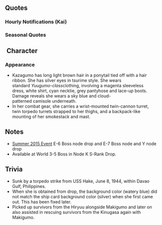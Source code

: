 {{ShipPageHeader}}

==Quotes==
{{ShipQuotes
|Introduction = 夕雲型駆逐艦、三番艦の風雲よ。そっか、貴方が提督なんだ。了解です。ご命令、どうぞ！
|Introduction/En = Third ship of the Yuugumo class destroyers, Kazagumo. So you're the admiral. Roger. Well then, your orders!

|Introduction/Kai Ni = 改夕雲型駆逐艦、風雲よ。提督、どうしたの？元気ないじゃない。大丈夫、風雲がいるから、一緒にいこっ！
|Introduction/Kai Ni/En = I'm the remodelled Yuugumo-class destroyer, Kazagumo. Admiral, what's wrong? You're not looking very well, are you? It'll be fine, I'll be right here, so let's head out together, alright?

|Library = 艦隊型駆逐艦、夕雲型駆逐艦の三番艦、風雲よ、よろしく。<br>あのミッドウェーからソロモンまで、主戦場を駆けたのよ。<br>運命の日の夜、燃える空母を見上げたの。龍の最期、忘れない。
|Library/En = Fleet type destroyer, Yuugumo class, Kazagumo. Regards.<br>From Midway to Solomon, I advanced around the main battlefields. On that fateful night, I looked upon the burning aircraft carrier. I'll never forget the dragon's last moments.<br>|Library/Note = She rescued survivors from the carriers at Midway.

|Secretary 1 = 提督、私…呼んだ?
|Secretary 1/En = Admiral, you... called me?

|Secretary 2 = 風雲です。「ふううん」じゃないですよ。わかってます? なら、いいけど。
|Secretary 2/En = I'm Kazagumo. Not "Fuu'un". Understand? Then, it's fine.
|Secretary 2/Note = Fuu'un is another way of reading the kanji.

|Secretary 2/Kai Ni = 風雲ですから！「ふううん」とか何？絶対わざと間違えてるよねぇ？うぅん… 違うの？嘘だ、もぉっ！
|Secretary 2/Kai Ni/En = I said it's "Kazagumo", what's with this "Fuu'un"? I'm sure you're getting it wrong on purpose. Hmm, you're not? Liar. Jeez!

|Secretary 3 = 何ですか、提督。過剰な整備は、私必要ありません。えっ、違うって? はい?
|Secretary 3/En = What is it, Admiral? I don't need extra outfitting. Eh, that's not it? Eh?
|Secretary 3/Note = The 'hai?' in this case isn't being used as an acknowledgement like it's normal usage, it's being used to express her confusion.

|Secretary 3/Kai Ni = 何ですか、提督。過剰な整備は、私必要ありません。えっ、違うって? はい?
|Secretary 3/Kai Ni/En = What is it, Admiral? I don't need extra outfitting. Eh, that's not it? Eh?
|Secretary 3/Kai Ni/Note = The 'hai?' in this case isn't being used as an acknowledgement like it's normal usage, it's being used to express her confusion.

|Idle = あれっ？私の次の任務は・・・？あれれ、あんなに忙しかったのに・・・提督、私は・・・あぁ・・・いいの？たまにはゆっくり？そ、そぅ・・・
|Idle/En = Hey? What is my next mission...? Huh, even though you're that busy... Admiral, I... Ahh... It is okay? Take it easy once in a while? Okay...

|Secretary Married = どうしたの。しっかりしてよ。貴方が元気じゃないと、私も本気が出せないわ。そうそう、その顔がいいな。その感じが好きよ。
|Secretary Married/En = What is it? Get it together. If you're not well, I won't be able to do my best either.

|Wedding = 何? 提督、こんなところに呼び出して、何か新しい任務でもあるの? えっ…新任務…って、これ…はめるの…えっ…私?
|Wedding/En = What? Calling me to a place like this, Admiral, do you have a new task or something? Eh...! The new task is... meaning, this... put it on... eh...! Me?

|Looking At Scores = 何？ 情報を見るの？
|Looking At Scores/En = What? Looking at the intel?

|Joining A Fleet = 夕雲型駆逐艦、風雲、出るわ。いい? 艦隊出撃！
|Joining A Fleet/En = Yuugumo-class destroyer, Kazagumo, setting out. Ok? Fleet, sortie!

|Joining A Fleet/Kai Ni = 十戦隊、改夕雲型、風雲、出るわ。艦隊、出撃！ついてきて！
|Joining A Fleet/Kai Ni/En = 10th Squadron, remodelled Yuugumo-class, Kazagumo, heading out! Fleet sortie! Follow me!

|Equipment 1 = いいじゃない！ 好きよ。
|Equipment 1/En = How nice! I like it.

|Equipment 2 = 何？ 魚雷？ 誘爆しないのがいいなぁ。
|Equipment 2/En = What? Torpedoes? It would be nice if they didn't blow up.
|Equipment 2/Note = Reference to being sunk by torpedoes.

|Equipment 3 = まぁ・・・行けるかな！
|Equipment 3/En = Hmm... This might be good!

|Supply = 提督、補給ありがとう。また出るわ。
|Supply/En = Thanks for the supplies, Admiral. I'll head out again.

|Docking Minor = ちょーっと汚れちゃった。
|Docking Minor/En = I got a bit dirty.

|Docking Major = あー、もう。こんなんじゃ戦えない！ 少しお風呂に入るから、覗かないでね！
|Docking Major/En = Ahh, geez. I can't fight like this! I'm going to hop in the bath for a bit, so don't peek!

|Construction = 提督、新しい船が来たみたい。うん！
|Construction/En = Admiral, a new ship has come. Yeah!

|Returning From Sortie = 提督、艦隊戻りました。みんな、お疲れ様。
|Returning From Sortie/En = Admiral, the fleet has returned. Good work, everyone.

|Starting A Sortie = 第10駆逐隊出撃！ 旗艦この風雲が預かります、続いて！
|Starting A Sortie/En = 10th DesDiv, sortie! This Kazagumo will take the role of the flagship. Advance!

|Starting A Sortie/Kai Ni = 第10駆逐隊、旗艦この風雲が預かります！抜錨よ！みんな、続いて！
|Starting A Sortie/Kai Ni/En = I'll be acting as the 10th Destroyer Division's flagship. We're weighing anchor. Everyone, follow me!

|Battle Start = みいつけた！ 艦隊、合戦用意、やるわよ。いい？
|Battle Start/En = I found you! Fleet, prepare for battle, let's do this. Okay?

|Attack = 右舷敵艦に指向、撃ち方始め！
|Attack/En = Aim towards the enemy on the starboard side. Begin firing!

|Attack/Kai Ni = 風雲が見せてあげるから。砲を左舷敵艦に指向、撃ち方始め！てぇっ！
|Attack/Kai Ni/En = I'll have to show you what I'm made of. Target the guns at the enemy ships to port. Battle stations! Fire!

|Night Battle = 夜…か。飛龍さん…。 全艦突撃！ 夜戦で敵を殲滅します！
|Night Battle/En = Night... huh. Hiryuu-san... All ships, sortie! We'll annihilate the enemy in the night battle!

|Night Battle/Kai Ni = 月…か。飛龍さん…。ううん、大丈夫。 全艦突撃！ 本夜戦で敵を殲滅します！
|Night Battle/Kai Ni/En = The moon... huh. Hiryuu-san... No, I'm fine. All ships, charge. We'll crush the enemy in this night battle!

|Night Attack = やるじゃない、お返しよ！てーー！
|Night Attack/En = Not bad, I'm returning it! There!

|MVP = えっ、私…この風雲の戦果が…そう…まあ、悪い気分じゃ…ない…かな！
|MVP/En = Eh, I... this Kazagumo's battle results... Well, it doesn't... feel bad... I guess!

|Minor Damage 1 = やだっ、当ててくるじゃない！
|Minor Damage 1/En = Noo, they're hitting!

|Minor Damage 2 = も～う。痛いじゃない！ でも、こんなの！
|Minor Damage 2/En = Mo~u. It hurts! But this won't...!

|Major Damage = えーっ。やられた。やだ～、誘爆しないで！
|Major Damage/En = Ehh. They got me. No~, don't explode!

|Sunk = ま…まだ、進むんだから。私…まだ、行くんだから。まだ…、まだ…。
|Sunk/En = N... Not yet, I'm going to go ahead. I'm... still, going. Still... still...
}}

===Hourly Notifications (Kai)===
{{Template:Shiphourly
| 00JP = 今日は、この風雲が時報任務を担当するわ！……なぁに、その顔？まさか不満なのぉ！？
| 00EN =I, Kazagumo will be in charge for today's hourly notification duty! ...What's with that face? Are you saying that you have a problem with it!? 
| 00Note = 
| 01JP = あー、そぅお？なら、いいけど……。提督！今、ちょうどマルヒトマルマルよ！
| 01EN =Ah, really? Then it's okay... Admiral! It's now precisely 0100! 
| 01Note = 
| 02JP = マルフタマルマルです。ふむ、こんなとこね♪問題ないでしょう？
| 02EN =It's 0200. Hmm... And that's that♪ It's not a problem right? 
| 02Note = 
| 03JP = マルサンマルマルよ、提督。何？姉さんの話？夕雲姉さんの……？何！？好きなの！？
| 03EN =It's 0300, admiral. What? Something about my sister? Yuugumo...? What, You like her!? 
| 03Note = 
| 04JP = 提督、マルヨンマルマルよ。違うんだ……ならいいけど。えっ、まさか、巻雲姉のほう？
| 04EN =Admiral, it's 0400. Not her? Okay then... Eh, is it about my other sister, Makigumo? 
| 04Note = 
| 05JP = マルゴオマルマルよ。あー、そう？それも違うんだ。まぁ、いいけど……。じゃあ、何が聞きたいの？
| 05EN =It is 0500. Oh really? It's not her either. Okay then... Then who are you referring to? 
| 05Note = 
| 06JP = 提督とよくわかんない話してたら、朝になっちゃったわ。マルロク……マルマルよ。
| 06EN =Your story makes no sense that i forgot it's already morning, admiral. It's 0600. 
| 06Note = 
| 07JP = マルナナマルマルよ、提督。私、朝ごはん用意してあげよっか？大丈夫！まかせて！こう見えても……っぎゃ！あっ……大丈夫！
| 07EN =  It's 0700, admiral. I'll be making breakfast right away. It's OK, leave it to me. I'm surprisingly... Ow! I-I'm okay!
| 07Note = 
| 08JP = 提督、マルハチマルマルよ。ごめーん、ちょーっと手間取ったけど、朝ごはん用意できたわ！どうぞ！おかわりもあるからっ！
| 08EN = Admiral, It's 0800. Sorry for taking it so long, but breakfast is ready. Have some! There's even seconds!
| 08Note = 
| 09JP = マルキュウマルマルよ。提督、何？あっ、この指？大丈夫、たいしたことないからっ！救急箱って……大袈裟だからっ！提督ってばぁ……。
| 09EN = It's 0900, admiral. What, my finger? Oh don't worry, it's not so bad! First aid box, you say? Oh for pete's sake, you're over-exaggerating it, admiral!
| 09Note = 
| 10JP = 提督、ヒトマルマルマルよ。もうこんな時間……えぇと出撃艦隊と……あっ！遠征も……ちょ、ちょっとぉ……。
| 10EN = Admiral, it's 1000. It's this late already? Uhh... The sallying fleet and... Ah, the expedition... W-wait...
| 10Note = 
| 11JP = ヒトヒトマルマルよ。提督、もうお昼ね。お昼はどうする？間宮さんかな？
| 11EN = It's 1100, admiral. It's almost noon. What's our plan for lunch? Is it at Mamiya's?
| 11Note = 
| 12JP = ハムッ、ハムハム……、提督、ヒトフタマルマルよ。ハム……ハムハム……間宮さんでのお昼は、やっぱりカレーよねー。おいしいわぁー。ハムッ、ハムハムハムハム……。
| 12EN = *Nom nom nom* Admiral, it's 1200. *nom nom* Nothing like a curry at Mamiya's for lunch, eh? It's delicious! *nom nom*
| 12Note = 
| 13JP = 提督、ヒトサンマルマ……ん？秋雲？どうしたの？デッサンモデル？やぁよ！別の人でやってよ！
| 13EN = Admiral It's 1300-hmm? Akigumo? What's up? Model for your rough sketch? No! Go find someone else!
| 13Note = 
| 14JP = ヒトヨンマルマルよ。提督。ふぅ……やっと……秋雲……撒いたし、しつっこいの……彼女……。
| 14EN = It's 1400, admiral. Phew... Akigumo finally leaves. She's quite the pestering one...
| 14Note = 
| 15JP = 提督。ヒトゴオマルマルよ。秋雲……あ、悪い子じゃないのよ！むしろ……あ、んー違う。ちょおっと……迷惑……。
| 15EN = Admiral. It's 1500. Akigumo? Ah, She's not really that bad. Rather she is... No, i mean... a bit of a bother.
| 15Note = 
| 16JP = 提督、ヒトロク……あ、翔鶴さん。お疲れ様です！瑞鶴さん？いえ、こちらにはいらっしゃっていませんけど……。
| 16EN = Admiral, It's 16... Ah, Shoukaku, Good work for today! Zuikaku? No, i don't think she went here...
| 16Note = 
| 17JP = ヒトナナマルマルよ、提督。夕日が綺麗ねぇ……。そろそろ戻りましょう。
| 17EN = It's 1700, admiral. The sunset sure is pretty... Let's go back inside.
| 17Note = 
| 18JP = 提督、ヒトハチマルマル。晩ごはんは私がっ……！えっ、べ、別に……悲壮の覚悟とかじゃないし……ちゃんと作れるから、ホントよっ！
| 18EN = Admiral, 1800. Today's I'll be making dinner... Eh? I'm not doing this out of desperation, I really want to do it. Honest!
| 18Note = 
| 19JP = ヒトキュウマルマル。結局、提督に作ってもらっちゃったぁ……。いただきます。ふあぁ、おいしい！えっ、これもっ！ど、どうしてぇ？
| 19EN = 1900. The admiral ended up making dinner in the end... Down the hatch. Oh, it's delicious! Eh, this one too! But why?
| 19Note = 
| 20JP = フタマルマルマルです。提督、料理できたんだ。しかも……上手。どこで習ったの？えっ？学生時代？そうなんだぁ……。
| 20EN = 2000. So you can cook, admiral. Very good in fact. Where did you learn it? Eh, during your academy years? I see...
| 20Note = 
| 21JP = 提督、フタヒトマルマルよ。川内さん？んーん、新しい十戦隊の旗艦は矢矧さんです。こないだご挨拶したの。うふふっ。
| 21EN = Admiral, it's 2100. Sendai? No, the new Squadron 10 was under Yahagi as flagship. I greeted her the other day. Hehehe.
| 21Note = 
| 22JP = フタフタマルマルよ、提督。今日も疲れたねぇ。お疲れ様。私？私は大丈夫。こうみえても十戦隊で結構頑張ってきたし。
| 22EN = It's 2200, admiral. Today was quite a day. Thanks for that. Me? I'm fine. I actually worked hard as part of the Squadron 10, you know.
| 22Note = 
| 23JP = 提督、フタサンマルマルよ。はいっ！お茶をどうぞ！えっ？お茶くらいいれられるからっ！なんだと思ってるの！もぉ……おやすみ！
| 23EN = Admiral, it's 2300. Here, have some tea. Eh? I can do something as easy as serving a tea! What do you expect? Geez... Good night!
| 23Note = 
}}

=== Seasonal Quotes ===
{{Shipquoteseasonal
|Fall2015 = 少し肌寒くなって来たわね。秋かぁ。お芋。焼き芋食べたいわね。ねぇ、秋雲。
|Fall2015_EN = It's gotten a bit chilly, hasn't it. Autumn, huh?. Sweet potatoes. I wanna have a baked sweet potatoe. How about you, Akigumo?
|Fall2015_Clip = {{Audio|file=Kazagumo_Autumn_2015.ogg}}
|Fall2015_Note = 

|Christmas2015 = メリークリスマス、提督！楽しいね！今日は少しお酒飲んじゃおうかな？あ、駄目？
|Christmas2015_EN = Merry Chrsitmas, Admiral! How delightful. Maybe today i'm down for a booze or two. Ah, I can't?
|Christmas2015_Clip = {{Audio|file=Kazagumo_Christmas_2015.ogg}}
|Christmas2015_Note = 

|EndofYear2015 = 十戦隊、大掃除任務ね、了解！私は掃き掃除戦隊を指揮するわ。秋雲？あ・・・逃げた。
|EndofYear2015_EN = Squadron 10 on cleaning duty? Roger! I'll be leading the sweeping squad. Akigumo? Ah, she ran away...
|EndofYear2015_Clip = {{Audio|file=Kazagumo_End_of_Year_2015.ogg}}
|EndofYear2015_Note = 

|NewYear2016 = 提督、明けましておめでとう！今年も十戦隊と風雲をよろしくね！さあ、行こう！
|NewYear2016_EN = Happy New Year, Admiral! I, Kazagumo and the whole Squadron 10 will be in your care this year as well. Let's go, everyone!
|NewYear2016_Clip = {{Audio|file=Kazagumo_New_Year_2016.ogg}}
|NewYear2016_Note = 

|Setsubun2016 = 節分かぁ…秋雲、鬼のお面描いてるんだ？上手いわね…って、それ私！？なんでぇ！？
|Setsubun2016_EN = Setsubun, eh? Akigumo, are you drawing an demon mask? Looks pretty good... Wait, that's me?! Why!?
|Setsubun2016_Clip = {{Audio|file=Kazagumo_Setsubun_2016.ogg}}
|Setsubun2016_Note = 

|Valentine2016 = 提督、あの、そのね・・・これ、あげるわ！あ、いいから後であけて、いいから！
|Valentine2016_EN = Admiral, uhm, err... please have this! Ah, you can open it later, so please!
|Valentine2016_Clip = {{Audio|file=Kazagumo_Valentine_2016.ogg}}
|Valentine2016_Note = 

|WhiteDay2016 = え？これ、私にくれるの。ふゎ…あ、ありがとう。いいの？返さないよ？
|WhiteDay2016_EN = Eh? You are giving me these? Wow... T-Thanks. You sure? I'm not giving it back, you know?
|WhiteDay2016_Clip = {{Audio|file=Kazagumo White Day 2016.ogg}}
|WhiteDay2016_Note =

|Spring2016 = 春は好きよ！なんかこのふわっと気持ちいい感じが好き！提督は・・・春が嫌い？そう？ならいいけど、うふふッ	
|Spring2016_EN = I like spring, you know! Somehow, I'm fond of this drifty kind of good feeling! Admiral, do you... hate spring? That so? Then that's fine, ufufu~	
|Spring2016_Clip = {{Audio|file=Kazagumo_Spring_2016.ogg}}
|Spring2016_Note = 

|ThirdAnniversary2016 = 提督、三周年ですって！？言ってよ、先にぃ！私、お祝いとか用意してないし、もぉ～！
|ThirdAnniversary2016_EN = Admiral, it's the third anniversary!? Please tell me beforehand! I haven't prepare anything to celebrate it! Geez~!
|ThirdAnniversary2016_Clip = {{Audio|file=Kazagumo_Third_Anniversary.ogg}}
|ThirdAnniversary2016_Note = 

|RainySeason2016 = この季節はあまり好きじゃない。なんか、心が沈んでいく気がする。何だろう？
|RainySeason2016_EN = I'm not fond of this season. For some reason, it makes me feel gloomy deep inside. I wonder why?
|RainySeason2016_Clip = {{Audio|file=Kazagumo Rainy Season 2016.ogg}}
|RainySeason2016_Note = 
}}

== Character ==
===Appearance===
* Kazagumo has long light brown hair in a ponytail tied off with a hair ribbon. She has silver eyes in tsurime style. She wears standard <em>Yuugumo-class</em>clothing, involving a magenta sleeveless dress, white shirt, cyan necktie, grey pantyhose and lace-up boots. Damage reveals she wears a sky blue and cloud-patterned camisole underneath.
* In her combat gear, she carries a wrist-mounted twin-cannon turret, twin torpedo turrets strapped to her thighs, and a backpack-like mounting of her smokestack and mast.

== Notes ==
* [[Summer 2015 Event]] E-6 Boss node drop and E-7 Boss node and Y node drop
* Available at World 3-5 Boss in Node K S-Rank Drop.

==Trivia==
*Sunk by a torpedo strike from USS Hake, June 8, 1944, within Davao Gulf, Philippines. 
*When she is obtained from drop, the background color (watery blue) did not match the ship card background color (silver) when she first came out. This has been fixed later.
*Picked up survivors from the Hiryuu alongside Makigumo and later on also assisted in rescuing survivors from the Kinugasa again with Makigumo.

{{ShipPageFooter}}